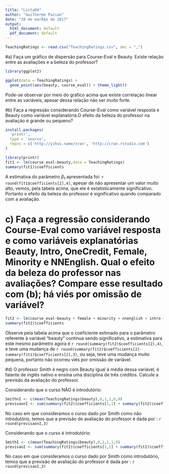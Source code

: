 ```yaml
---
title: "Lista04"
author: "Guilherme Pazian"
date: "28 de marÃ§o de 2017"
output:
  html_document: default
  pdf_document: default
---
```


```r
TeachingRatings <- read.csv("TeachingRatings.csv", dec = ",")
```

#a) Faça um gráfico de dispersão para Course-Eval e Beauty. Existe relação entre as avaliações e a beleza do professor?


```r
library(ggplot2)

ggplot(data = TeachingRatings) +
  geom_point(aes(beauty, course_eval)) + theme_light()
```
  Pode-se observar por meio do gráfico acima que existe correlação linear entre as variáveis, apesar dessa relação não ser muito forte.
  
  
  
#b) Faça a regressão considerando Course-Eval como variável resposta e Beauty como variável explanatória.O efeito da beleza do professor na avaliação é grande ou pequeno?

```r
install.packages(
  'printr',
  type = 'source',
  repos = c('http://yihui.name/xran', 'http://cran.rstudio.com')
)
```


```r
library(printr)
fit1 <- lm(course_eval~beauty,data = TeachingRatings)
summary(fit1)$coefficients
```
  
  A estimativa do parâmetro $\beta_1$ apresentada foi: `r round(fit1$coefficients[2],4)`, apesar de não apresentar um valor muito alto, vemos, pela tabela acima, que ele é estatísticamente significativo. Portanto o efeito da beleza do professor é significativo quando comparado com a avaliação.
  
# c) Faça a regressão considerando Course-Eval como variável resposta e como variáveis explanatórias Beauty, Intro, OneCredit, Female, Minority e NNEnglish. Qual o efeito da beleza do professor nas avaliações? Compare esse resultado com (b); há viés por omissão de variável?


```r
fit2 <- lm(course_eval~beauty + female + minority + nnenglish + intro + onecredit, data = TeachingRatings)
summary(fit2)$coefficients
```

  Observe pela tabela acima que o coeficiente estimado para o parâmetro referente à variável "beauty" continua sendo significativo, a estimativa para este mesmo parâmetro agora é `r round(summary(fit2)$coefficients[2],4) `, e teve uma mudança de `r round(summary(fit2)$coefficients[2]-summary(fit1)$coefficients[2],3)`, ou seja, teve uma mudança muito pequena, portanto não ocorreu viés por omissão de variável.
  
#d) O professor Smith é negro com Beauty igual à média dessa variável, é falante de inglês nativo e ensina uma disciplina de três créditos. Calcule a previsão da avaliação do professor.


Considerando que o curso NÃO é introdutório:

```r
SmithnI <- c(mean(TeachingRatings$beauty),0,1,1,0,0)
previsaonI <- sum(summary(fit2)$coefficients[1,1] + summary(fit2)$coefficients[-1,1] * SmithnI)
```

No caso em que consideramos o curso dado por Smith como não introdutório, temos que a previsão de avaliação do professor é dada por : `r round(previsaonI,3)`



Considerando que o curso é introdutório:

```r
SmithI <- c(mean(TeachingRatings$beauty),0,1,1,1,0)
previsaoI <- sum(summary(fit2)$coefficients[1,1] + summary(fit2)$coefficients[-1,1] * SmithI)
```

No caso em que consideramos o curso dado por Smith como introdutório, temos que a previsão de avaliação do professor é dada por : `r round(previsaoI,3)`